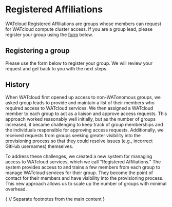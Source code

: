# Registered Affiliations


WATcloud Registered Affiliations are groups whose members can request for WATcloud compute cluster access.
If you are a group lead, please register your group using the [form](#registering-a-group) below.

## Registering a group

Please use the form below to register your group. We will review your request and get back to you
with the next steps.


<AffiliationForm />

## History

When WATcloud first opened up access to non-WATonomous groups, we asked group leads to provide and maintain a list of their members who required access to WATcloud services. We then assigned a WATcloud member to each group to act as a liaison and approve access requests. This approach worked reasonably well initially, but as the number of groups increased, it became challenging to keep track of group memberships and the individuals responsible for approving access requests. Additionally, we received requests from groups seeking greater visibility into the provisioning process so that they could resolve issues (e.g., incorrect GitHub usernames) themselves.

To address these challenges, we created a new system for managing access to WATcloud services, which we call "Registered Affiliations." The system provides access to and trains a few members from each group to manage WATcloud services for their group. They become the point of contact for their members and have visibility into the provisioning process. This new approach allows us to scale up the number of groups with minimal overhead.

{
// Separate footnotes from the main content
}

<Separator className="mt-6" />
